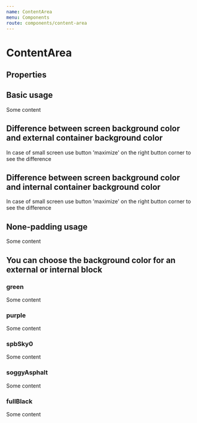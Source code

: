 ```yaml
---
name: ContentArea
menu: Components
route: components/content-area
---
```



# ContentArea

## Properties

<Props of={ContentArea} />

## Basic usage

<Playground style={playgroundStyle}>
    <ContentArea>Some content</ContentArea>
</Playground>

## Difference between screen background color and external container background color

<Playground style={playgroundStyle}>
    <ContentArea outerBackgroundColor="white">
        In case of small screen use button 'maximize' on the right button corner
        to see the difference
    </ContentArea>
</Playground>

## Difference between screen background color and internal container background color

<Playground style={playgroundStyle}>
    <ContentArea innerBackgroundColor="white">
        In case of small screen use button 'maximize' on the right button corner
        to see the difference
    </ContentArea>
</Playground>

## None-padding usage

<Playground style={playgroundStyle}>
    <ContentArea innerPadding="none" innerBackgroundColor="white">
        Some content
    </ContentArea>
</Playground>

## You can choose the background color for an external or internal block

### green
<Playground style={playgroundStyle}>
    <ContentArea innerBackgroundColor="green">
        Some content
    </ContentArea>
</Playground>

### purple
<Playground style={playgroundStyle}>
    <ContentArea innerBackgroundColor="purple">
        Some content
    </ContentArea>
</Playground>

### spbSky0
<Playground style={playgroundStyle}>
    <ContentArea innerBackgroundColor="spbSky0">
        Some content
    </ContentArea>
</Playground>

### soggyAsphalt
<Playground style={playgroundStyle}>
    <ContentArea innerBackgroundColor="soggyAsphalt">
        <div style={{color: 'white'}}>Some content</div>
    </ContentArea>
</Playground>

### fullBlack
<Playground style={playgroundStyle}>
    <ContentArea innerBackgroundColor="fullBlack">
        <div style={{color: 'white'}}>Some content</div>
    </ContentArea>
</Playground>
